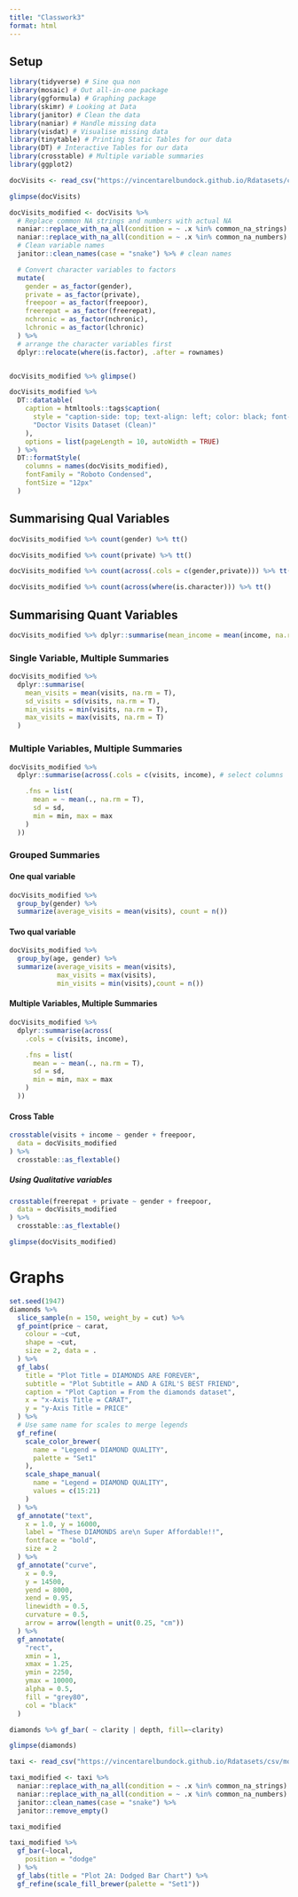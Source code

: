 ```yaml
---
title: "Classwork3"
format: html
---
```


## Setup

```r
library(tidyverse) # Sine qua non
library(mosaic) # Out all-in-one package
library(ggformula) # Graphing package
library(skimr) # Looking at Data
library(janitor) # Clean the data
library(naniar) # Handle missing data
library(visdat) # Visualise missing data
library(tinytable) # Printing Static Tables for our data
library(DT) # Interactive Tables for our data
library(crosstable) # Multiple variable summaries
library(ggplot2)
```

```r
docVisits <- read_csv("https://vincentarelbundock.github.io/Rdatasets/csv/AER/DoctorVisits.csv")
```

```r
glimpse(docVisits)
```

```r
docVisits_modified <- docVisits %>%
  # Replace common NA strings and numbers with actual NA
  naniar::replace_with_na_all(condition = ~ .x %in% common_na_strings) %>%
  naniar::replace_with_na_all(condition = ~ .x %in% common_na_numbers) %>%
  # Clean variable names
  janitor::clean_names(case = "snake") %>% # clean names

  # Convert character variables to factors
  mutate(
    gender = as_factor(gender),
    private = as_factor(private),
    freepoor = as_factor(freepoor),
    freerepat = as_factor(freerepat),
    nchronic = as_factor(nchronic),
    lchronic = as_factor(lchronic)
  ) %>%
  # arrange the character variables first
  dplyr::relocate(where(is.factor), .after = rownames)


docVisits_modified %>% glimpse()
```

```r
docVisits_modified %>%
  DT::datatable(
    caption = htmltools::tags$caption(
      style = "caption-side: top; text-align: left; color: black; font-size: 150%;",
      "Doctor Visits Dataset (Clean)"
    ),
    options = list(pageLength = 10, autoWidth = TRUE)
  ) %>%
  DT::formatStyle(
    columns = names(docVisits_modified),
    fontFamily = "Roboto Condensed",
    fontSize = "12px"
  )
```

## Summarising Qual Variables

```r
docVisits_modified %>% count(gender) %>% tt()
```

```r
docVisits_modified %>% count(private) %>% tt()
```

```r
docVisits_modified %>% count(across(.cols = c(gender,private))) %>% tt()
```

```r
docVisits_modified %>% count(across(where(is.character))) %>% tt()
```

## Summarising Quant Variables

```r
docVisits_modified %>% dplyr::summarise(mean_income = mean(income, na.rm = T))
```

### Single Variable, Multiple Summaries

```r
docVisits_modified %>%
  dplyr::summarise(
    mean_visits = mean(visits, na.rm = T),
    sd_visits = sd(visits, na.rm = T),
    min_visits = min(visits, na.rm = T),
    max_visits = max(visits, na.rm = T)
  )
```

### Multiple Variables, Multiple Summaries

```r
docVisits_modified %>%
  dplyr::summarise(across(.cols = c(visits, income), # select columns

    .fns = list(
      mean = ~ mean(., na.rm = T),
      sd = sd,
      min = min, max = max
    )
  ))
```

### Grouped Summaries

#### One qual variable

```r
docVisits_modified %>%
  group_by(gender) %>%
  summarize(average_visits = mean(visits), count = n())
```

#### Two qual variable

```r
docVisits_modified %>%
  group_by(age, gender) %>%
  summarize(average_visits = mean(visits), 
            max_visits = max(visits),
            min_visits = min(visits),count = n())
```

#### Multiple Variables, Multiple Summaries
```r
docVisits_modified %>%
  dplyr::summarise(across(
    .cols = c(visits, income),

    .fns = list(
      mean = ~ mean(., na.rm = T),
      sd = sd,
      min = min, max = max
    )
  ))
```


#### Cross Table

```r
crosstable(visits + income ~ gender + freepoor,
  data = docVisits_modified
) %>%
  crosstable::as_flextable()
```


##### Using Qualitative variables

```r
crosstable(freerepat + private ~ gender + freepoor,
  data = docVisits_modified
) %>%
  crosstable::as_flextable()
```


```r
glimpse(docVisits_modified)
```

# Graphs

```r
set.seed(1947)
diamonds %>%
  slice_sample(n = 150, weight_by = cut) %>%
  gf_point(price ~ carat,
    colour = ~cut,
    shape = ~cut,
    size = 2, data = .
  ) %>%
  gf_labs(
    title = "Plot Title = DIAMONDS ARE FOREVER",
    subtitle = "Plot Subtitle = AND A GIRL'S BEST FRIEND",
    caption = "Plot Caption = From the diamonds dataset",
    x = "x-Axis Title = CARAT",
    y = "y-Axis Title = PRICE"
  ) %>%
  # Use same name for scales to merge legends
  gf_refine(
    scale_color_brewer(
      name = "Legend = DIAMOND QUALITY",
      palette = "Set1"
    ),
    scale_shape_manual(
      name = "Legend = DIAMOND QUALITY",
      values = c(15:21)
    )
  ) %>%
  gf_annotate("text",
    x = 1.0, y = 16000,
    label = "These DIAMONDS are\n Super Affordable!!",
    fontface = "bold",
    size = 2
  ) %>%
  gf_annotate("curve",
    x = 0.9,
    y = 14500,
    yend = 8000,
    xend = 0.95,
    linewidth = 0.5,
    curvature = 0.5,
    arrow = arrow(length = unit(0.25, "cm"))
  ) %>%
  gf_annotate(
    "rect",
    xmin = 1,
    xmax = 1.25,
    ymin = 2250,
    ymax = 10000,
    alpha = 0.5,
    fill = "grey80",
    col = "black"
  )
```

```r
diamonds %>% gf_bar( ~ clarity | depth, fill=~clarity)
```

```r
glimpse(diamonds)
```

```r
taxi <- read_csv("https://vincentarelbundock.github.io/Rdatasets/csv/modeldata/taxi.csv")

taxi_modified <- taxi %>%
  naniar::replace_with_na_all(condition = ~ .x %in% common_na_strings) %>%
  naniar::replace_with_na_all(condition = ~ .x %in% common_na_numbers) %>%
  janitor::clean_names(case = "snake") %>%
  janitor::remove_empty()

taxi_modified
```

```r
taxi_modified %>%
  gf_bar(~local,
    position = "dodge"
  ) %>%
  gf_labs(title = "Plot 2A: Dodged Bar Chart") %>%
  gf_refine(scale_fill_brewer(palette = "Set1"))
```

